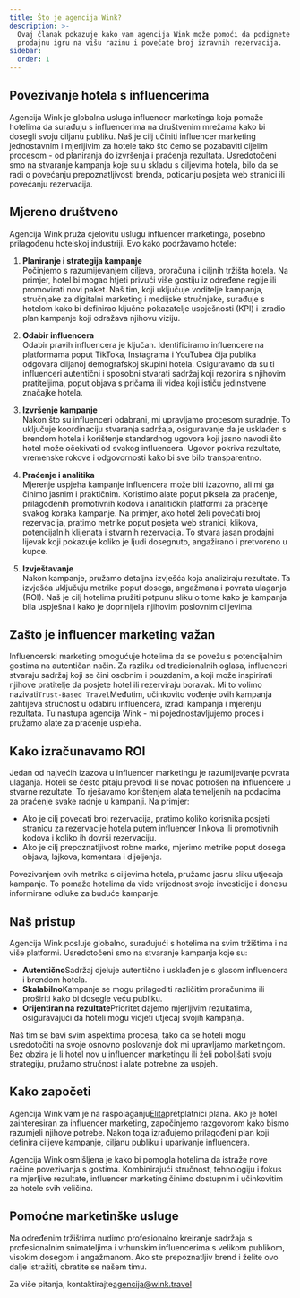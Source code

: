```yaml
---
title: Što je agencija Wink?
description: >-
  Ovaj članak pokazuje kako vam agencija Wink može pomoći da podignete svoju
  prodajnu igru ​​na višu razinu i povećate broj izravnih rezervacija.
sidebar:
  order: 1
---
```


## Povezivanje hotela s influencerima

Agencija Wink je globalna usluga influencer marketinga koja pomaže hotelima da surađuju s influencerima na društvenim mrežama kako bi dosegli svoju ciljanu publiku. Naš je cilj učiniti influencer marketing jednostavnim i mjerljivim za hotele tako što ćemo se pozabaviti cijelim procesom - od planiranja do izvršenja i praćenja rezultata. Usredotočeni smo na stvaranje kampanja koje su u skladu s ciljevima hotela, bilo da se radi o povećanju prepoznatljivosti brenda, poticanju posjeta web stranici ili povećanju rezervacija.

## Mjereno društveno

Agencija Wink pruža cjelovitu uslugu influencer marketinga, posebno prilagođenu hotelskoj industriji. Evo kako podržavamo hotele:

1. **Planiranje i strategija kampanje**\
   Počinjemo s razumijevanjem ciljeva, proračuna i ciljnih tržišta hotela. Na primjer, hotel bi mogao htjeti privući više gostiju iz određene regije ili promovirati novi paket. Naš tim, koji uključuje voditelje kampanja, stručnjake za digitalni marketing i medijske stručnjake, surađuje s hotelom kako bi definirao ključne pokazatelje uspješnosti (KPI) i izradio plan kampanje koji odražava njihovu viziju.

2. **Odabir influencera**\
   Odabir pravih influencera je ključan. Identificiramo influencere na platformama poput TikToka, Instagrama i YouTubea čija publika odgovara ciljanoj demografskoj skupini hotela. Osiguravamo da su ti influenceri autentični i sposobni stvarati sadržaj koji rezonira s njihovim pratiteljima, poput objava s pričama ili videa koji ističu jedinstvene značajke hotela.

3. **Izvršenje kampanje**\
   Nakon što su influenceri odabrani, mi upravljamo procesom suradnje. To uključuje koordinaciju stvaranja sadržaja, osiguravanje da je usklađen s brendom hotela i korištenje standardnog ugovora koji jasno navodi što hotel može očekivati ​​od svakog influencera. Ugovor pokriva rezultate, vremenske rokove i odgovornosti kako bi sve bilo transparentno.

4. **Praćenje i analitika**\
   Mjerenje uspjeha kampanje influencera može biti izazovno, ali mi ga činimo jasnim i praktičnim. Koristimo alate poput piksela za praćenje, prilagođenih promotivnih kodova i analitičkih platformi za praćenje svakog koraka kampanje. Na primjer, ako hotel želi povećati broj rezervacija, pratimo metrike poput posjeta web stranici, klikova, potencijalnih klijenata i stvarnih rezervacija. To stvara jasan prodajni lijevak koji pokazuje koliko je ljudi dosegnuto, angažirano i pretvoreno u kupce.

5. **Izvještavanje**\
   Nakon kampanje, pružamo detaljna izvješća koja analiziraju rezultate. Ta izvješća uključuju metrike poput dosega, angažmana i povrata ulaganja (ROI). Naš je cilj hotelima pružiti potpunu sliku o tome kako je kampanja bila uspješna i kako je doprinijela njihovim poslovnim ciljevima.

## Zašto je influencer marketing važan

Influencerski marketing omogućuje hotelima da se povežu s potencijalnim gostima na autentičan način. Za razliku od tradicionalnih oglasa, influenceri stvaraju sadržaj koji se čini osobnim i pouzdanim, a koji može inspirirati njihove pratitelje da posjete hotel ili rezerviraju boravak. Mi to volimo nazivati`Trust-Based Travel`Međutim, učinkovito vođenje ovih kampanja zahtijeva stručnost u odabiru influencera, izradi kampanja i mjerenju rezultata. Tu nastupa agencija Wink - mi pojednostavljujemo proces i pružamo alate za praćenje uspjeha.

## Kako izračunavamo ROI

Jedan od najvećih izazova u influencer marketingu je razumijevanje povrata ulaganja. Hoteli se često pitaju prevodi li se novac potrošen na influencere u stvarne rezultate. To rješavamo korištenjem alata temeljenih na podacima za praćenje svake radnje u kampanji. Na primjer:

* Ako je cilj povećati broj rezervacija, pratimo koliko korisnika posjeti stranicu za rezervacije hotela putem influencer linkova ili promotivnih kodova i koliko ih dovrši rezervaciju.
* Ako je cilj prepoznatljivost robne marke, mjerimo metrike poput dosega objava, lajkova, komentara i dijeljenja.

Povezivanjem ovih metrika s ciljevima hotela, pružamo jasnu sliku utjecaja kampanje. To pomaže hotelima da vide vrijednost svoje investicije i donesu informirane odluke za buduće kampanje.

## Naš pristup

Agencija Wink posluje globalno, surađujući s hotelima na svim tržištima i na više platformi. Usredotočeni smo na stvaranje kampanja koje su:

* **Autentično**Sadržaj djeluje autentično i usklađen je s glasom influencera i brendom hotela.
* **Skalabilno**Kampanje se mogu prilagoditi različitim proračunima ili proširiti kako bi dosegle veću publiku.
* **Orijentiran na rezultate**Prioritet dajemo mjerljivim rezultatima, osiguravajući da hoteli mogu vidjeti utjecaj svojih kampanja.

Naš tim se bavi svim aspektima procesa, tako da se hoteli mogu usredotočiti na svoje osnovno poslovanje dok mi upravljamo marketingom. Bez obzira je li hotel nov u influencer marketingu ili želi poboljšati svoju strategiju, pružamo stručnost i alate potrebne za uspjeh.

## Kako započeti

Agencija Wink vam je na raspolaganju[Elita](/managed-social/what-is-managed-social/#subscription-tiers)pretplatnici plana.
Ako je hotel zainteresiran za influencer marketing, započinjemo razgovorom kako bismo razumjeli njihove potrebe. Nakon toga izrađujemo prilagođeni plan koji definira ciljeve kampanje, ciljanu publiku i uparivanje influencera.

Agencija Wink osmišljena je kako bi pomogla hotelima da istraže nove načine povezivanja s gostima. Kombinirajući stručnost, tehnologiju i fokus na mjerljive rezultate, influencer marketing činimo dostupnim i učinkovitim za hotele svih veličina.

## Pomoćne marketinške usluge

Na određenim tržištima nudimo profesionalno kreiranje sadržaja s profesionalnim snimateljima i vrhunskim influencerima s velikom publikom, visokim dosegom i angažmanom. Ako ste prepoznatljiv brend i želite ovo dalje istražiti, obratite se našem timu.

Za više pitanja, kontaktirajte[agencija@wink.travel](mailto://agency@wink.travel)

